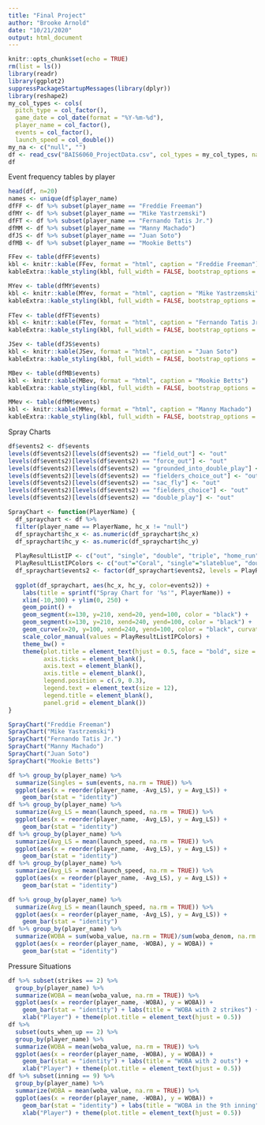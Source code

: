 ```yaml
---
title: "Final Project"
author: "Brooke Arnold"
date: "10/21/2020"
output: html_document
---
```


```r
knitr::opts_chunk$set(echo = TRUE)
rm(list = ls())
library(readr)
library(ggplot2)
suppressPackageStartupMessages(library(dplyr))
library(reshape2)
my_col_types <- cols(
  pitch_type = col_factor(),
  game_date = col_date(format = "%Y-%m-%d"),
  player_name = col_factor(),
  events = col_factor(),
  launch_speed = col_double())
my_na <- c("null", "")
df <- read_csv("BAIS6060_ProjectData.csv", col_types = my_col_types, na = my_na)
df
```

Event frequency tables by player
```r
head(df, n=20)
names <- unique(df$player_name)
dfFF <- df %>% subset(player_name == "Freddie Freeman")
dfMY <- df %>% subset(player_name == "Mike Yastrzemski")
dfFT <- df %>% subset(player_name == "Fernando Tatis Jr.")
dfMM <- df %>% subset(player_name == "Manny Machado")
dfJS <- df %>% subset(player_name == "Juan Soto")
dfMB <- df %>% subset(player_name == "Mookie Betts")

FFev <- table(dfFF$events)
kbl <- knitr::kable(FFev, format = "html", caption = "Freddie Freeman")
kableExtra::kable_styling(kbl, full_width = FALSE, bootstrap_options = c("striped", "hover"))

MYev <- table(dfMY$events)
kbl <- knitr::kable(MYev, format = "html", caption = "Mike Yastrzemski")
kableExtra::kable_styling(kbl, full_width = FALSE, bootstrap_options = c("striped", "hover"))
    
FTev <- table(dfFT$events)
kbl <- knitr::kable(FTev, format = "html", caption = "Fernando Tatis Jr.")
kableExtra::kable_styling(kbl, full_width = FALSE, bootstrap_options = c("striped", "hover"))

JSev <- table(dfJS$events)
kbl <- knitr::kable(JSev, format = "html", caption = "Juan Soto")
kableExtra::kable_styling(kbl, full_width = FALSE, bootstrap_options = c("striped", "hover"))

MBev <- table(dfMB$events)
kbl <- knitr::kable(MBev, format = "html", caption = "Mookie Betts")
kableExtra::kable_styling(kbl, full_width = FALSE, bootstrap_options = c("striped", "hover"))

MMev <- table(dfMM$events)
kbl <- knitr::kable(MMev, format = "html", caption = "Manny Machado")
kableExtra::kable_styling(kbl, full_width = FALSE, bootstrap_options = c("striped", "hover"))
```

Spray Charts
```r
df$events2 <- df$events
levels(df$events2)[levels(df$events2) == "field_out"] <- "out"
levels(df$events2)[levels(df$events2) == "force_out"] <- "out"
levels(df$events2)[levels(df$events2) == "grounded_into_double_play"] <- "out"
levels(df$events2)[levels(df$events2) == "fielders_choice_out"] <- "out"
levels(df$events2)[levels(df$events2) == "sac_fly"] <- "out"
levels(df$events2)[levels(df$events2) == "fielders_choice"] <- "out"
levels(df$events2)[levels(df$events2) == "double_play"] <- "out"

SprayChart <- function(PlayerName) {
  df_spraychart <- df %>%
  filter(player_name == PlayerName, hc_x != "null")
  df_spraychart$hc_x <- as.numeric(df_spraychart$hc_x)
  df_spraychart$hc_y <- as.numeric(df_spraychart$hc_y)
  
  PlayResultListIP <- c("out", "single", "double", "triple", "home_run")
  PlayResultListIPColors <- c("out"="Coral", "single"="slateblue", "double"="green3", "triple"="gold", "home_run"="darkred")
  df_spraychart$events2 <- factor(df_spraychart$events2, levels = PlayResultListIP)
  
  ggplot(df_spraychart, aes(hc_x, hc_y, color=events2)) +
    labs(title = sprintf("Spray Chart for '%s'", PlayerName)) +
    xlim(-10,300) + ylim(0, 250) +
    geom_point() +
    geom_segment(x=130, y=210, xend=20, yend=100, color = "black") +
    geom_segment(x=130, y=210, xend=240, yend=100, color = "black") +
    geom_curve(x=20, y=100, xend=240, yend=100, color = "black", curvature = 0.45) +
    scale_color_manual(values = PlayResultListIPColors) +
    theme_bw() +
    theme(plot.title = element_text(hjust = 0.5, face = "bold", size = 14),
          axis.ticks = element_blank(),
          axis.text = element_blank(),
          axis.title = element_blank(),
          legend.position = c(.9, 0.3),
          legend.text = element_text(size = 12),
          legend.title = element_blank(),
          panel.grid = element_blank())
}

SprayChart("Freddie Freeman")
SprayChart("Mike Yastrzemski")
SprayChart("Fernando Tatis Jr.")
SprayChart("Manny Machado")
SprayChart("Juan Soto")
SprayChart("Mookie Betts")
```

```r
df %>% group_by(player_name) %>%
  summarize(Singles = sum(events, na.rm = TRUE)) %>%
  ggplot(aes(x = reorder(player_name, -Avg_LS), y = Avg_LS)) +
    geom_bar(stat = "identity")
df %>% group_by(player_name) %>%
  summarize(Avg_LS = mean(launch_speed, na.rm = TRUE)) %>%
  ggplot(aes(x = reorder(player_name, -Avg_LS), y = Avg_LS)) +
    geom_bar(stat = "identity")
df %>% group_by(player_name) %>%
  summarize(Avg_LS = mean(launch_speed, na.rm = TRUE)) %>%
  ggplot(aes(x = reorder(player_name, -Avg_LS), y = Avg_LS)) +
    geom_bar(stat = "identity")
df %>% group_by(player_name) %>%
  summarize(Avg_LS = mean(launch_speed, na.rm = TRUE)) %>%
  ggplot(aes(x = reorder(player_name, -Avg_LS), y = Avg_LS)) +
    geom_bar(stat = "identity")

df %>% group_by(player_name) %>%
  summarize(Avg_LS = mean(launch_speed, na.rm = TRUE)) %>%
  ggplot(aes(x = reorder(player_name, -Avg_LS), y = Avg_LS)) +
    geom_bar(stat = "identity")
df %>% group_by(player_name) %>% 
  summarize(WOBA = sum(woba_value, na.rm = TRUE)/sum(woba_denom, na.rm = TRUE)) %>%
  ggplot(aes(x = reorder(player_name, -WOBA), y = WOBA)) +
    geom_bar(stat = "identity")
```



Pressure Situations
```r
df %>% subset(strikes == 2) %>%
  group_by(player_name) %>%
  summarize(WOBA = mean(woba_value, na.rm = TRUE)) %>%
  ggplot(aes(x = reorder(player_name, -WOBA), y = WOBA)) +
    geom_bar(stat = "identity") + labs(title = "WOBA with 2 strikes") +
    xlab("Player") + theme(plot.title = element_text(hjust = 0.5))
df %>%
  subset(outs_when_up == 2) %>%
  group_by(player_name) %>%
  summarize(WOBA = mean(woba_value, na.rm = TRUE)) %>%
  ggplot(aes(x = reorder(player_name, -WOBA), y = WOBA)) +
    geom_bar(stat = "identity") + labs(title = "WOBA with 2 outs") +
    xlab("Player") + theme(plot.title = element_text(hjust = 0.5))
df %>% subset(inning == 9) %>%
  group_by(player_name) %>%
  summarize(WOBA = mean(woba_value, na.rm = TRUE)) %>%
  ggplot(aes(x = reorder(player_name, -WOBA), y = WOBA)) +
    geom_bar(stat = "identity") + labs(title = "WOBA in the 9th inning") +
    xlab("Player") + theme(plot.title = element_text(hjust = 0.5))
```


